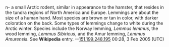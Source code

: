 n- a small Arctic rodent, similar in appearance to the hamster, that resides in the tundra regions of North America and Europe. Lemmings are about the size of a human hand. Most species are brown or tan in color, with darker coloration on the back. Some types of lemmings change to white during the Arctic winter. Species include the Norway lemming, ''Lemmus lemmus'', the wood lemming, ''Lemmus Sibiricus'', and the Amur lemming, ''Lemmus Amurensis''. See '''Wikipedia''' entry.
--[[User:151.199.248.195|151.199.248.195]] 00:28, 3 Feb 2005 (UTC)
